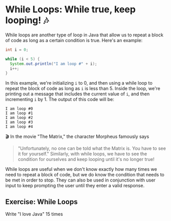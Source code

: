 
# While Loops: While true, keep looping! 🎶
While loops are another type of loop in Java that allow us to repeat a block of code as long as a certain condition is true. Here's an example:

```java
int i = 0;

while (i < 5) {
  System.out.println("I am loop #" + i);
  i++;
}
```

In this example, we're initializing `i` to 0, and then using a while loop to repeat the block of code as long as `i` is less than 5. Inside the loop, we're printing out a message that includes the current value of `i`, and then incrementing `i` by 1. The output of this code will be:

```
I am loop #0
I am loop #1
I am loop #2
I am loop #3
I am loop #4
```

🎬 In the movie "The Matrix," the character Morpheus famously says 
> "Unfortunately, no one can be told what the Matrix is. You have to see it for yourself."
 Similarly, with while loops, we have to see the condition for ourselves and keep looping until it's no longer true!

While loops are useful when we don't know exactly how many times we need to repeat a block of code, but we do know the condition that needs to be met in order to stop. They can also be used in conjunction with user input to keep prompting the user until they enter a valid response.

## Exercise: While Loops

Write "I love Java" 15 times

<Sandbox height={30}/>

